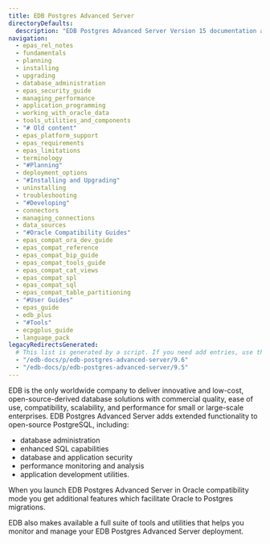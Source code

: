 ```yaml
---
title: EDB Postgres Advanced Server
directoryDefaults:
  description: "EDB Postgres Advanced Server Version 15 documentation and release notes. Oracle database compatibility with higher security and data redaction for enterprises."
navigation:
  - epas_rel_notes
  - fundamentals
  - planning
  - installing
  - upgrading
  - database_administration
  - epas_security_guide
  - managing_performance
  - application_programming
  - working_with_oracle_data
  - tools_utilities_and_components
  - "# Old content"
  - epas_platform_support
  - epas_requirements
  - epas_limitations
  - terminology
  - "#Planning"
  - deployment_options
  - "#Installing and Upgrading"
  - uninstalling
  - troubleshooting
  - "#Developing"
  - connectors
  - managing_connections
  - data_sources 
  - "#Oracle Compatibility Guides"
  - epas_compat_ora_dev_guide
  - epas_compat_reference
  - epas_compat_bip_guide
  - epas_compat_tools_guide
  - epas_compat_cat_views
  - epas_compat_spl
  - epas_compat_sql
  - epas_compat_table_partitioning
  - "#User Guides"
  - epas_guide
  - edb_plus
  - "#Tools"
  - ecpgplus_guide
  - language_pack
legacyRedirectsGenerated:
  # This list is generated by a script. If you need add entries, use the `legacyRedirects` key.
  - "/edb-docs/p/edb-postgres-advanced-server/9.6"
  - "/edb-docs/p/edb-postgres-advanced-server/9.5"
---
```


EDB is the only worldwide company to deliver innovative and low-cost, open-source-derived database solutions with commercial quality, ease of use, compatibility, scalability, and performance for small or large-scale enterprises. EDB Postgres Advanced Server adds extended functionality to open-source PostgreSQL, including:
- database administration
- enhanced SQL capabilities
- database and application security
- performance monitoring and analysis
- application development utilities. 

When you launch EDB Postgres Advanced Server in Oracle compatibility mode you get additional features which facilitate Oracle to Postgres migrations.

EDB also makes available a full suite of tools and utilities that helps you monitor and manage your EDB Postgres Advanced Server deployment.
